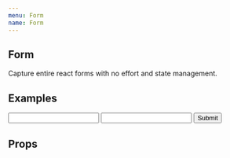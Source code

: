 ```yaml
---
menu: Form
name: Form
---
```



## Form

Capture entire react forms with no effort and state management.

## Examples
<Playground>
  <Card rize={1} css={{ maxWidth: '450px', margin: '24px auto' }}>
    <CardBody>
      <Form onFormSubmit={flow(Object.entries, alert)}>
        <Input caption="Login" name="login" bgColor="paper2" />
        <Divider invisible />
        <Input caption="Password" name="pass" bgColor="paper2" type="password" />
        <Divider invisible />
        <Button blockLevel bgColor="primary" type="submit">
          Submit
        </Button>
      </Form>
    </CardBody>
  </Card>
</Playground>

## Props

<Props of={Form} />
